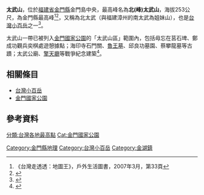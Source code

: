 {{不是|大武山}}
{{Infobox mountain
| Name = 太武山
| Photo = 金門大武山.jpg
| Caption = 太武山一角
| Elevation = {{convert|253|m}}
}}
'''太武山'''，位於[[福建省金門縣|福建省金門縣]]金門島中央，最高峰名為'''北(峰)太武山'''，海拔253公尺，為金門縣最高峰<ref>《台灣走透透：地圖王》，戶外生活圖書，2007年3月，第33頁</ref><ref>{{Cite web |url=http://www.epochtimes.com/b5/9/11/4/n2711689.htm |title=倪國炎，《金門太武山最高點確認標高253公尺》，中央社報導，大紀元網站 |accessdate=2011-06-06 |archive-date=2015-09-02 |archive-url=https://web.archive.org/web/20150902222523/http://www.epochtimes.com/b5/9/11/4/n2711689.htm |dead-url=no }}</ref>，又稱為北太武（與福建漳州的南太武為姐妹山），也是[[台灣小百岳|台灣小百岳]]之一<ref>{{Cite web |url=http://alpineclub.machinerytoday.com/tier/front/bin/ptlist.phtml?Category=100106550 |title=《台灣小百岳》，中華民國健行登山會官方網站 |access-date=2011-06-06 |archive-date=2012-04-18 |archive-url=https://web.archive.org/web/20120418133914/http://alpineclub.machinerytoday.com/tier/front/bin/ptlist.phtml?Category=100106550 |dead-url=yes }}</ref>。

太武山一帶已被列入[[金門國家公園|金門國家公園]]的「太武山區」範圍內，包括毋忘在莒石埤、鄭成功觀兵奕棋處遊憩據點；海印寺石門關、[[魯王墓|魯王墓]]、邱良功墓園、蔡攀龍墓等古蹟；太武公廟、[[擎天廳|擎天廳]]等戰爭紀念建築<ref>{{Cite web |url=http://www.kmnp.gov.tw/ct/index.php?option=com_eftour&view=atour&id=1&Itemid=34 |title=《首頁 > 一般遊客 > 區域旅遊 > 太武山區》，金門國家公園官方網站 |access-date=2011-06-06 |archive-url=https://web.archive.org/web/20110617104953/http://www.kmnp.gov.tw/ct/index.php?option=com_eftour&view=atour&id=1&Itemid=34 |archive-date=2011-06-17 |dead-url=yes }}</ref>。

==相關條目==
*[[台灣小百岳|台灣小百岳]]
*[[金門國家公園|金門國家公園]]

==參考資料==
<div class="references-small">
<references />
</div>

{{commons category|Taiwu Mountain}}
{{taiwan-geo-stub}}
[[Category:金門縣地理|Category:金門縣地理]]
[[Category:台灣小百岳|Category:台灣小百岳]]
[[Category:金湖鎮|Category:金湖鎮]]
[[分類:台灣各地最高點|分類:台灣各地最高點]]
[[Cat:金門國家公園|Cat:金門國家公園]]